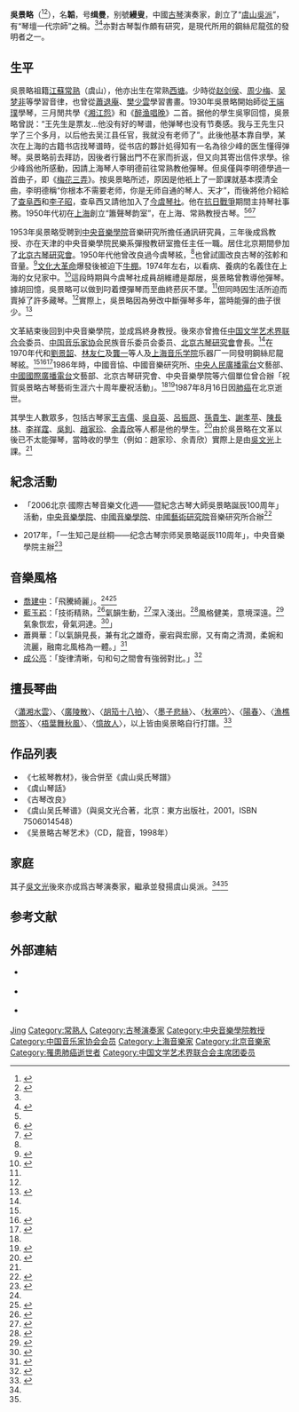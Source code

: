 {{Infobox entertainer
| type                      = 傳統音樂
| honorific_prefix = 
| name = 吳景略
| honorific_suffix = 
| native_name = 
| native_name_lang = 
| image = File:年輕時的吳景略.jpg
| caption = 
| birth_name = 
| birth_date = {{Birth date|1907|2|5}}
| birth_place = {{QING}}[[江蘇|江蘇]][[常熟|常熟]]
| death_date = {{Death date and age|1987|8|16|1907|2|5}}
| death_place = {{CHN}}[[北京|北京]]
| death_cause = 
| residence = 
| nationality = {{PRC}}
| occupation = 古琴演奏家
| children                  = [[吳文光_(音樂家)|吳文光]]
| background          =
| instrument          = [[古琴|古琴]]
| genre               =中國傳統音樂
| famous_works              = 《吳景略古琴藝術》<br />《虞山吳氏琴譜》
| related_group             = [[今虞琴社|今虞琴社]]<br />[[北京古琴研究會|北京古琴研究會]]
}}

'''吳景略'''（{{bd|1907年|2月5日|1987年|8月16日}}<ref name="生">{{Cite web |title=古琴家吴景略生。 |url=http://memory.library.sh.cn/node/73725 |access-date=2021-10-07 |work=上海年华 |publisher=上海图书馆 |language=zh |archive-date=2021-10-07 |archive-url=https://web.archive.org/web/20211007193754/http://memory.library.sh.cn/node/73725 |dead-url=no }}</ref><ref name="宗師">{{Cite web|url=http://info.guqu.net/guqindashi/20060729224240_555.html|title=“琴坛一代宗师”吴景略|accessdate=2014-06-26|work=|publisher=中國古曲網|date=2006-07-29|archive-date=2015-01-10|archive-url=https://web.archive.org/web/20150110183527/http://info.guqu.net/guqindashi/20060729224240_555.html|dead-url=no}}</ref>），名'''韜'''，号'''缉曼'''，别號'''縵叟'''，中國[[古琴|古琴]]演奏家，創立了“[[虞山吳派|虞山吳派]]”，有“琴壇一代宗師”之稱。<ref name="宗師"/><ref name="飛騰">{{Cite journal|title=〈飛騰綺麗 一代宗師〉|author=藍玉崧|url=http://cnki.sris.com.tw/kcms/detail/detail.aspx?QueryID=1&CurRec=1&DbCode=CJFD&dbname=CJFD8589&filename=RMYY198611004|authorlink=蓝玉崧|journal=《人民音樂》|issue=11|year=1986|page=13|access-date=2021-08-15|archive-date=2021-08-15|archive-url=https://web.archive.org/web/20210815015210/http://cnki.sris.com.tw/kcms/detail/detail.aspx?QueryID=1&CurRec=1&DbCode=CJFD&dbname=CJFD8589&filename=RMYY198611004|dead-url=no}}</ref>亦對古琴製作頗有研究，是現代所用的鋼絲尼龍弦的發明者之一。

== 生平 ==
吳景略祖籍[[江蘇|江蘇]][[常熟|常熟]]（虞山），他亦出生在常熟[[西塘|西塘]]。少時從[[赵剑侯|赵剑侯]]、[[周少梅|周少梅]]、[[吴梦非|吴梦非]]等學習音律，也曾從[[蕭退庵|蕭退庵]]、[[樊少雲|樊少雲]]學習書畫。1930年吳景略開始師從[[王端璞|王端璞]]學琴，三月閒共學《[[湘江怨|湘江怨]]》和《[[醉渔唱晚|醉渔唱晚]]》二首。据他的學生吳寧回憶，吳景略曾説：“王先生是票友...他没有好的琴谱，他弹琴也没有节奏感。我与王先生只学了三个多月，以后他去吴江县任官，我就没有老师了”。此後他基本靠自學，某次在上海的古籍书店找琴谱時，從书店的夥計処得知有一名為徐少峰的医生懂得弹琴。吳景略前去拜訪，因後者行醫出門不在家而折返，但又向其寄出信件求學。徐少峰爲他所感動，因請上海琴人李明德前往常熟教他彈琴。但吳僅與李明德學過一首曲子，即《[[梅花三弄|梅花三弄]]》。按吳景略所述，原因是他衹上了一節課就基本摸清全曲，李明德稱“你根本不需要老师，你是无师自通的琴人、天才”，而後將他介紹給了[[查阜西|查阜西]]和[[李子昭|李子昭]]，查阜西又請他加入了[[今虞琴社|今虞琴社]]。他在[[抗日戰爭|抗日戰爭]]期間主持琴社事務。1950年代初在[[上海|上海]]創立“簫聲琴韵室”，在上海、常熟教授古琴。<ref name="宗師"/><ref name="誕辰">{{Cite web|url=http://iom.ccom.edu.cn/cbm/html/xueshuxinwen/2013/1017/4330.html|title=“国际古琴音乐文化周——暨纪念古琴大师吴景略诞辰一百周年”即将举办|accessdate=2014-06-26|work=|publisher=中央音乐学院网站|date=2013-01-17|archive-url=https://web.archive.org/web/20160305203718/http://iom.ccom.edu.cn/cbm/html/xueshuxinwen/2013/1017/4330.html|archive-date=2016-03-05|dead-url=yes}}</ref><ref name="yiguren">{{Cite web |url=http://rufodao.qq.com/a/20151117/034210.htm |title=怀念我的古琴老师吴景略先生 |accessdate=2016-10-26 |author=吴宁 |publisher=騰訊儒學，轉自七弦古琴网 |date=2015-11-17 |archive-date=2016-12-21 |archive-url=https://web.archive.org/web/20161221034341/http://rufodao.qq.com/a/20151117/034210.htm |dead-url=no }}</ref>

1953年吳景略受聘到[[中央音樂學院|中央音樂學院]]音樂研究所擔任通訊研究員，三年後成爲教授、亦在天津的中央音樂學院民樂系彈撥教研室擔任主任一職。居住北京期間參加了[[北京古琴研究會|北京古琴研究會]]。1950年代他曾改良過今虞琴絃，<ref name="誕辰"/>也曾試圖改良古琴的弦軫和音量。<ref>{{Cite journal|title=20 世纪上半叶的古琴改良|author=林晨|url=http://cnki.sris.com.tw/kcms/detail/detail.aspx?QueryID=1&CurRec=17&DbCode=CJFD&dbname=CJFD2012&filename=YYXY201203005|authorlink=林晨|journal=樂府新聲（沈陽音樂學院學報）|issue=3|year=2012|volume=37-42|access-date=2021-08-15|archive-date=2021-08-15|archive-url=https://web.archive.org/web/20210815025213/http://cnki.sris.com.tw/kcms/detail/detail.aspx?QueryID=1&CurRec=17&DbCode=CJFD&dbname=CJFD2012&filename=YYXY201203005|dead-url=no}}</ref>[[文化大革命|文化大革命]]爆發後被迫下[[牛棚_(文革用语)|牛棚]]。1974年左右，以看病、養病的名義住在上海的女兒家中。<ref>{{Cite web|url=http://xmwb.xinmin.cn/xmwb/html/2013-05/03/content_28_6.htm|title=吳景略軼事|accessdate=2014-06-26|work=|publisher=新民晚報|date=2013-05-03|archive-date=2016-12-21|archive-url=https://web.archive.org/web/20161221024247/http://xmwb.xinmin.cn/xmwb/html/2013-05/03/content_28_6.htm|dead-url=no}}</ref>這段時期與今虞琴社成員胡維禮是鄰居，吳景略曾教導他彈琴。據胡回憶，吳景略可以做到叼着煙彈琴而至曲終菸灰不墜。<ref name="誕辰"/>但同時因生活所迫而賣掉了許多藏琴。<ref name="yiguren"/>實際上，吳景略因為勞改中斷彈琴多年，當時能彈的曲子很少。<ref name="李仲唐">{{Cite book|title=《幽蘭：古琴家李仲唐口述實錄》|last=何謙|publisher=太白文藝|year=2011|isbn=978-7-5513-0101-5|location=西安|pages=105-106}}</ref>

文革結束後回到中央音樂學院，並成爲終身教授。後來亦曾擔任[[中国文学艺术界联合会|中国文学艺术界联合会]]委员、[[中国音乐家协会|中国音乐家协会]]民族音乐委员会委员、[[北京古琴研究會|北京古琴研究會]]會長。<ref name="生"/>在1970年代和[[劉景韶|劉景韶]]、[[林友仁|林友仁]]及[[龔一|龔一]]等人及[[上海音乐学院|上海音乐学院]]乐器厂一同發明鋼絲尼龍琴絃。<ref name="誕辰"/><ref>{{Cite book|title=《秋籟居琴話》|author=成公亮|publisher=生活·读书·新知三联书店|year=2009|isbn=9787108032553|location=北京|authorlink=成公亮|work=〈漫话五十年来的琴弦〉}}</ref><ref>{{Cite book|title=《上海古琴百年紀事 1855-1999》|publisher=上海音樂學院出版社|year=2020|isbn=9787556604463|location=上海|pages=142}}</ref>1986年時，中國音協、中國音樂研究所、[[中央人民廣播電台|中央人民廣播電台]]文藝部、[[中國國際廣播電台|中國國際廣播電台]]文藝部、北京古琴研究會、中央音樂學院等六個單位曾合辦「祝賀吳景略古琴藝術生涯六十周年慶祝活動」。<ref name="飛騰"/><ref>{{Cite journal|title=〈吳景略古琴藝術生涯六十周年慶祝活動在京舉行〉|author=杜慶云|url=http://cnki.sris.com.tw/kcms/detail/detail.aspx?QueryID=1&CurRec=3&DbCode=CJFD&dbname=CJFD8589&filename=RMYY198611020|journal=《人民音樂》|issue=11|year=1986|page=35|access-date=2021-08-15|archive-date=2021-08-15|archive-url=https://web.archive.org/web/20210815023509/http://cnki.sris.com.tw/kcms/detail/detail.aspx?QueryID=1&CurRec=3&DbCode=CJFD&dbname=CJFD8589&filename=RMYY198611020|dead-url=no}}</ref>1987年8月16日因[[肺癌|肺癌]]在北京逝世。

其學生人數眾多，包括古琴家[[王吉儒|王吉儒]]、[[吳自英|吳自英]]、[[呂振原|呂振原]]、[[孫貴生|孫貴生]]、[[謝孝苹|謝孝苹]]、[[陳長林|陳長林]]、[[李祥霆|李祥霆]]、[[吳釗|吳釗]]、[[趙家珍|趙家珍]]、[[余青欣|余青欣]]等人都是他的學生。<ref name="吳姚">{{Cite journal|url=https://www.cityu.edu.hk/cciv/1.4.1/Nanfeng/Nan_Fung_23th.pdf|title=〈吴自英、姚公白——海上琴缘香江续〉|accessdate=2021-07-24|author=張為群|journal=《南風》|publisher=香港城市大學中國文化中心|date=2015-12-29|issue=023|archive-date=2021-07-24|archive-url=https://web.archive.org/web/20210724081408/https://www.cityu.edu.hk/cciv/1.4.1/Nanfeng/Nan_Fung_23th.pdf|dead-url=no}}</ref>由於吳景略在文革以後已不太能彈琴，當時收的學生（例如：趙家珍、余青欣）實際上是由[[吳文光_(音樂家)|吳文光]]上課。<ref name="李仲唐"/>

== 紀念活動 ==

* 「2006北京‧國際古琴音樂文化週——暨紀念古琴大師吳景略誕辰100周年」活動，[[中央音樂學院|中央音樂學院]]、[[中國音樂學院|中國音樂學院]]、[[中國藝術研究院|中國藝術研究院]]音樂研究所合辦<ref>{{Cite web|title=2006北京‧國際古琴音樂文化週——暨紀念古琴大師吳景略誕辰100周年|url=http://zhuanti.ccom.edu.cn/old/qin/index.html|access-date=2021-11-11|work=zhuanti.ccom.edu.cn|author=中央音乐学院网络中心|archive-date=2021-11-10|archive-url=https://web.archive.org/web/20211110152406/http://zhuanti.ccom.edu.cn/old/qin/index.html|dead-url=no}}</ref>

* 2017年，「一生知己是丝桐——纪念古琴宗师吴景略诞辰110周年」，中央音樂學院主辦<ref>{{Cite web|title=“一生知己是丝桐——纪念古琴宗师吴景略诞辰110周年”活动成功举办|url=http://zhuanti.ccom.edu.cn/2017wjl/xw/201712/t20171215_46645.html|author=许瑞|author2=陈扬|date=2017-12-15|access-date=2021-11-11|work=纪念古琴宗师吴景略诞辰110周年|publisher=中央音乐学院|archive-date=2021-11-11|archive-url=https://web.archive.org/web/20211111040451/http://zhuanti.ccom.edu.cn/2017wjl/xw/201712/t20171215_46645.html|dead-url=no}}</ref>

== 音樂風格 ==
*[[喬建中|喬建中]]：「飛騰綺麗」。<ref name="飛騰" /><ref>{{Cite journal|title=〈高懷寄寸心，絕學傳千古——香港龍音制作有限公司“國樂大師CD專輯”系列制品述評（四）《吳景略》〉|author=喬建中|url=http://cnki.sris.com.tw/kcms/detail/detail.aspx?QueryID=1&CurRec=9&DbCode=CJFD&dbname=CJFD2004&filename=ZYYX200402019|journal=《中國音樂學》|issue=2|year=2004|page=144|access-date=2021-08-15|archive-date=2021-08-15|archive-url=https://web.archive.org/web/20210815024528/http://cnki.sris.com.tw/kcms/detail/detail.aspx?QueryID=1&CurRec=9&DbCode=CJFD&dbname=CJFD2004&filename=ZYYX200402019|dead-url=no}}</ref>
*[[藍玉崧|藍玉崧]]：「技術精熟，<ref>{{Cite journal|title=〈飛騰綺麗 一代宗師〉|author=藍玉崧|url=http://cnki.sris.com.tw/kcms/detail/detail.aspx?QueryID=1&CurRec=1&DbCode=CJFD&dbname=CJFD8589&filename=RMYY198611004|authorlink=蓝玉崧|journal=《人民音樂》|issue=11|year=1986|page=14|quote="我从50年代初期就开始广泛地听南北琴人的演奏（有的当面听，有的听录音），有的老先生搞琴艺搞了很长时期，在技术上大部分做不到精准。吴老在众多的琴人中很难得地做到了技艺精熟。"|access-date=2021-08-15|archive-date=2021-08-15|archive-url=https://web.archive.org/web/20210815015210/http://cnki.sris.com.tw/kcms/detail/detail.aspx?QueryID=1&CurRec=1&DbCode=CJFD&dbname=CJFD8589&filename=RMYY198611004|dead-url=no}}</ref>氣韻生動，<ref>{{Cite journal|title=〈飛騰綺麗 一代宗師〉|author=藍玉崧|url=http://cnki.sris.com.tw/kcms/detail/detail.aspx?QueryID=1&CurRec=1&DbCode=CJFD&dbname=CJFD8589&filename=RMYY198611004|authorlink=蓝玉崧|journal=《人民音樂》|issue=11|year=1986|page=14|quote="就古琴来谈古琴，常常提倡“萧散闲远”的一面，这一面的极端就是枯窘。有相当一部分琴人弹的枯窘，不够生动。吴老弹的一个很大特点是气韵生动。一方面是他艺术的天赋所致，一方面是融汇了其他民乐演奏的特长，所以他能保持古琴的特点、古琴的魅力，同时他比多数琴人弹的更富有表现力。"|access-date=2021-08-15|archive-date=2021-08-15|archive-url=https://web.archive.org/web/20210815015210/http://cnki.sris.com.tw/kcms/detail/detail.aspx?QueryID=1&CurRec=1&DbCode=CJFD&dbname=CJFD8589&filename=RMYY198611004|dead-url=no}}</ref>深入淺出。<ref>{{Cite journal|title=〈飛騰綺麗 一代宗師〉|author=藍玉崧|url=http://cnki.sris.com.tw/kcms/detail/detail.aspx?QueryID=1&CurRec=1&DbCode=CJFD&dbname=CJFD8589&filename=RMYY198611004|authorlink=蓝玉崧|journal=《人民音樂》|issue=11|year=1986|page=14|quote="古琴的“萧散闲远”这个传统的美学观点，造就了相当一部分琴人弹的比较干枯。强调古，强调苍古，容易走向另一面。就在书家，也有几个相当有名的书家写的字象干柴一样，强调苍劲就走向这一面，我不赞成。苍劲也应该包括韵的一面，应该有艺术性，不应仅仅是强调苍老，还应该具备人的生动活泼的内心的感受，应该传神。我觉得吴先生弹的东西有一个很大的特点，就是它的可解性。他的作品有一定的深度，但都比较容易懂。"|access-date=2021-08-15|archive-date=2021-08-15|archive-url=https://web.archive.org/web/20210815015210/http://cnki.sris.com.tw/kcms/detail/detail.aspx?QueryID=1&CurRec=1&DbCode=CJFD&dbname=CJFD8589&filename=RMYY198611004|dead-url=no}}</ref>風格健美，意境深遠。<ref>{{Cite journal|title=〈飛騰綺麗 一代宗師〉|author=藍玉崧|url=http://cnki.sris.com.tw/kcms/detail/detail.aspx?QueryID=1&CurRec=1&DbCode=CJFD&dbname=CJFD8589&filename=RMYY198611004|authorlink=蓝玉崧|journal=《人民音樂》|issue=11|year=1986|page=14|quote="在演奏古曲中，有的人标榜“古”，实际却非常平淡平庸，那个“古”，我就把它叫做假古董；真正的古董、好的古董都是生动活泼的，具有古代的生活内容和精神力量。吴老弹的《渔樵问答》也有古人的那种闲远的东西，它的主要方面却是入世的东西，而不是出世的东西，不是隐逸的东西。他弹的很潇洒，和古人的情趣是一致的，但他有健美的一面。健美在古琴里边或在民乐的很多古曲里都是难得做到的，而吴老的古琴演奏风格具备这样一个健美的特点，他的演奏整个比较雄迈；同时它又有美的绮丽的一面。我常常联想到清朝的一个书法家刘墉（刘石庵），他用的一个图章叫“飞腾绮丽”，我觉得这四个字跟吴先生的演奏风格比较贴切。它很生动但又很美，整个是绮丽的，又是健美的，它具备了健美的一面，又具备了苍古的一面，所以他弹的很有力。特别是他近些年的演奏，非常苍古遒劲，坚、亮、彩都具备了，又很松活。"|access-date=2021-08-15|archive-date=2021-08-15|archive-url=https://web.archive.org/web/20210815015210/http://cnki.sris.com.tw/kcms/detail/detail.aspx?QueryID=1&CurRec=1&DbCode=CJFD&dbname=CJFD8589&filename=RMYY198611004|dead-url=no}}</ref>氣象恢宏，骨氣洞達。<ref>{{Cite journal|title=〈飛騰綺麗 一代宗師〉|author=藍玉崧|url=http://cnki.sris.com.tw/kcms/detail/detail.aspx?QueryID=1&CurRec=1&DbCode=CJFD&dbname=CJFD8589&filename=RMYY198611004|authorlink=蓝玉崧|journal=《人民音樂》|issue=11|year=1986|page=14|quote="艺术总是要精细的，再豪放的东西也是在精心的琢磨下产生的，粗心大意不可能有好的艺术。苏东坡说:“始知真放在精微”。吴先生弹的很精细，但并不琐碎，听起来落落大方，气象宽博挺拔，弹的很绮丽但是没有任何靡靡之音的色彩，整个音乐从头到尾都是非常畅达的。畅达也不是所有的演奏家都能做到的，很多人的演奏听起来是疙疙痞瘩的，音乐的内涵不那么通畅。而吴老弹的非常畅达，是所谓的骨气洞达，他弹的既有松风流水古人超逸的一面，又不像有些人颓唐衰飒。吴先生之所以能形成他这样的风格，我觉得是由于能“通古今之变”。他对艺术有自己独到的见解，既继承了古代的东西，又接受了艺术发展上的普遍规律，形成了他自己的风格。"|access-date=2021-08-15|archive-date=2021-08-15|archive-url=https://web.archive.org/web/20210815015210/http://cnki.sris.com.tw/kcms/detail/detail.aspx?QueryID=1&CurRec=1&DbCode=CJFD&dbname=CJFD8589&filename=RMYY198611004|dead-url=no}}</ref>」
*蕭興華：「以氣韻見長，兼有北之雄奇，豪宕與宏廓，又有南之清潤，柔婉和流麗，融南北風格為一體。」<ref>{{Cite journal|title=〈吴景略的古琴艺术〉|author=蕭興華|url=http://cnki.sris.com.tw/kcms/detail/detail.aspx?QueryID=1&CurRec=6&DbCode=CJFD&dbname=CJFD8589&filename=RMYY198611005|journal=《人民音樂》|issue=11|year=1986|page=17|access-date=2021-08-15|archive-date=2021-08-15|archive-url=https://web.archive.org/web/20210815024530/http://cnki.sris.com.tw/kcms/detail/detail.aspx?QueryID=1&CurRec=6&DbCode=CJFD&dbname=CJFD8589&filename=RMYY198611005|dead-url=no}}</ref>
*[[成公亮|成公亮]]：「旋律清晰，句和句之間會有強弱對比。」<ref>{{Cite book|title=《秋籟居憶舊》|last=成|first=公亮|authorlink=成公亮|publisher=中華書局|year=2015|isbn=9787101107050|location=北京|pages=258|work=〈人生就是一瞬間的過程〉}}</ref>

== 擅長琴曲 ==
〈[[瀟湘水雲|瀟湘水雲]]〉、〈[[廣陵散|廣陵散]]〉、〈[[胡笳十八拍|胡笳十八拍]]〉、〈[[墨子悲絲|墨子悲絲]]〉、〈[[秋塞吟|秋塞吟]]〉、〈[[陽春_(古琴曲)|陽春]]〉、〈[[漁樵問答|漁樵問答]]〉、〈[[梧葉舞秋風|梧葉舞秋風]]〉、〈[[憶故人|憶故人]]〉，以上皆由吳景略自行打譜。<ref>{{Cite web|title=吴景略介绍|url=http://zhuanti.ccom.edu.cn/old/qin/xl/200603300013.html|access-date=2021-11-11|author=中央音乐学院|date=2006-06-30|work=2006北京‧國際古琴音樂文化週——暨紀念古琴大師吳景略誕辰100周年|archive-date=2021-11-10|archive-url=https://web.archive.org/web/20211110152400/http://zhuanti.ccom.edu.cn/old/qin/xl/200603300013.html|dead-url=no}}</ref>

==作品列表==
*《七絃琴教材》，後合併至《虞山吳氏琴譜》
*《虞山琴話》
*《古琴改良》
*《虞山吴氏琴谱》（與吳文光合著，北京：東方出版社，2001，ISBN 7506014548）
*《吴景略古琴艺术》（CD，龍音，1998年）

==家庭==
其子[[吳文光_(音樂家)|吳文光]]後來亦成爲古琴演奏家，繼承並發揚虞山吳派。<ref name="宗師"/><ref name="yiguren"/>

== 参考文献 ==
{{reflist}}

== 外部連結 ==
*{{YouTube|WCp9Rhe2yWs|吳景略演奏之〈瀟湘水雲〉}} {{Wayback|url=https://www.youtube.com/watch?v=WCp9Rhe2yWs |date=20210811094451 }}
*{{YouTube|PaL2vap3ALw|吳景略演奏之〈漁樵問答〉}} {{Wayback|url=https://www.youtube.com/watch?v=PaL2vap3ALw |date=20210811094810 }}
*{{YouTube|jpIuFsazG-I|吳景略演奏之〈陽春〉}} {{Wayback|url=https://www.youtube.com/watch?v=jpIuFsazG-I |date=20210811102254 }}

{{中国文学艺术界联合会第四届全国委员会}}

{{Authority control}}
{{DEFAULTSORT:Wu吴}}
[[Category:吳姓|Jing]]
[[Category:常熟人|Category:常熟人]]
[[Category:古琴演奏家|Category:古琴演奏家]]
[[Category:中央音樂學院教授|Category:中央音樂學院教授]]
[[Category:中国音乐家协会会员|Category:中国音乐家协会会员]]
[[Category:上海音樂家|Category:上海音樂家]]
[[Category:北京音樂家|Category:北京音樂家]]
[[Category:罹患肺癌逝世者|Category:罹患肺癌逝世者]]
[[Category:中国文学艺术界联合会主席团委员|Category:中国文学艺术界联合会主席团委员]]